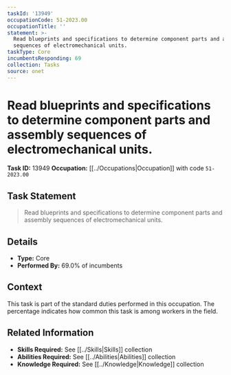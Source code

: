 ```yaml
---
taskId: '13949'
occupationCode: 51-2023.00
occupationTitle: ''
statement: >-
  Read blueprints and specifications to determine component parts and assembly
  sequences of electromechanical units.
taskType: Core
incumbentsResponding: 69
collection: Tasks
source: onet
---
```

# Read blueprints and specifications to determine component parts and assembly sequences of electromechanical units.

**Task ID:** 13949
**Occupation:** [[../Occupations|Occupation]] with code `51-2023.00`

## Task Statement

> Read blueprints and specifications to determine component parts and assembly sequences of electromechanical units.

## Details

- **Type:** Core
- **Performed By:** 69.0% of incumbents

## Context

This task is part of the standard duties performed in this occupation. The percentage indicates how common this task is among workers in the field.

## Related Information

- **Skills Required:** See [[../Skills|Skills]] collection
- **Abilities Required:** See [[../Abilities|Abilities]] collection
- **Knowledge Required:** See [[../Knowledge|Knowledge]] collection
